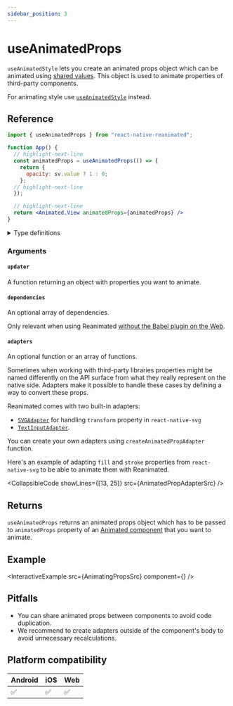 ```yaml
---
sidebar_position: 3
---
```


# useAnimatedProps

`useAnimatedStyle` lets you create an animated props object which can be animated using [shared values](/docs/fundamentals/glossary#shared-value). This object is used to animate properties of third-party components.

For animating style use [`useAnimatedStyle`](/docs/core/useAnimatedStyle) instead.

## Reference

```jsx
import { useAnimatedProps } from "react-native-reanimated";

function App() {
  // highlight-next-line
  const animatedProps = useAnimatedProps(() => {
    return {
      opacity: sv.value ? 1 : 0;
    };
  // highlight-next-line
  });

  // highlight-next-line
  return <Animated.View animatedProps={animatedProps} />
}
```

<details>
<summary>Type definitions</summary>

```typescript
function useAnimatedProps<T extends {}>(
  updater: () => Partial<T>,
  dependencies?: DependencyList | null,
  adapters?: PropsAdapterFunction | PropsAdapterFunction[] | null
): Partial<T>;
```

</details>

### Arguments

#### `updater`

A function returning an object with properties you want to animate.

#### `dependencies` <Optional/>

An optional array of dependencies.

Only relevant when using Reanimated [without the Babel plugin on the Web](https://docs.swmansion.com/react-native-reanimated/docs/fundamentals/web-support#web-without-a-babel-plugin).

#### `adapters` <Optional/>

An optional function or an array of functions.

Sometimes when working with third-party libraries properties might be named differently on the API surface from what they really represent on the native side. Adapters make it possible to handle these cases by defining a way to convert these props.

Reanimated comes with two built-in adapters:

- [`SVGAdapter`](https://github.com/software-mansion/react-native-reanimated/blob/Reanimated2/src/reanimated2/PropAdapters.ts#L19) for handling `transform` property in `react-native-svg`
- [`TextInputAdapter`](https://github.com/software-mansion/react-native-reanimated/blob/Reanimated2/src/reanimated2/PropAdapters.ts#L57).

You can create your own adapters using `createAnimatedPropAdapter` function.

Here's an example of adapting `fill` and `stroke` properties from `react-native-svg` to be able to animate them with Reanimated.


<CollapsibleCode showLines={[13, 25]} src={AnimatedPropAdapterSrc} />

## Returns

`useAnimatedProps` returns an animated props object which has to be passed to `animatedProps` property of an [Animated component](/docs/fundamentals/glossary#animated-component) that you want to animate.

## Example


<InteractiveExample src={AnimatingPropsSrc} component={<AnimatingProps />} />

## Pitfalls

- You can share animated props between components to avoid code duplication.
- We recommend to create adapters outside of the component's body to avoid unnecessary recalculations.

## Platform compatibility

<div className="compatibility">

| Android | iOS | Web |
| ------- | --- | --- |
| ✅      | ✅  | ✅  |

</div>

